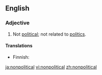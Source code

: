 ==English==
===Adjective===
{{en-adj}}

# Not [[political]]; not related to [[politics]].

====Translations====
{{top}}
* Finnish: {{t-|fi|epäpoliittinen}}
{{bottom}}

[[ja:nonpolitical]]
[[vi:nonpolitical]]
[[zh:nonpolitical]]